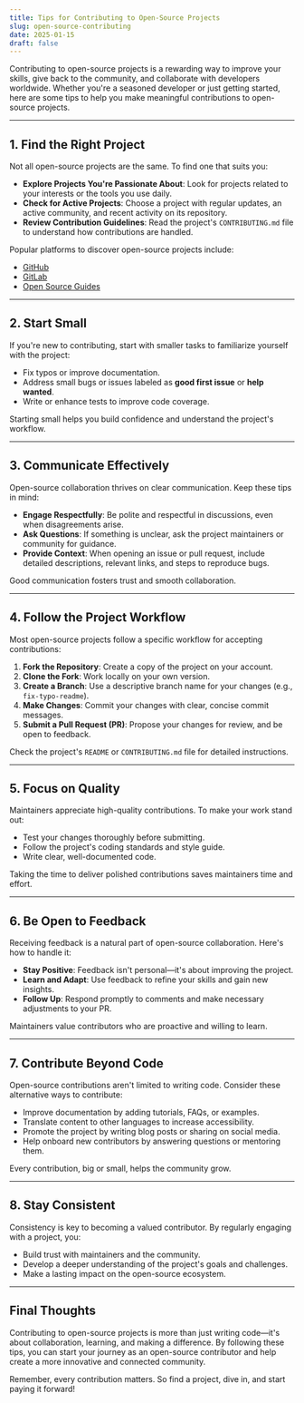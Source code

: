 ```yaml
---
title: Tips for Contributing to Open-Source Projects
slug: open-source-contributing
date: 2025-01-15
draft: false
---
```


Contributing to open-source projects is a rewarding way to improve your skills, give back to the community, and collaborate with developers worldwide. Whether you're a seasoned developer or just getting started, here are some tips to help you make meaningful contributions to open-source projects.

---

## 1. Find the Right Project

Not all open-source projects are the same. To find one that suits you:
- **Explore Projects You're Passionate About**: Look for projects related to your interests or the tools you use daily.  
- **Check for Active Projects**: Choose a project with regular updates, an active community, and recent activity on its repository.  
- **Review Contribution Guidelines**: Read the project's `CONTRIBUTING.md` file to understand how contributions are handled.

Popular platforms to discover open-source projects include:
- [GitHub](https://github.com)
- [GitLab](https://gitlab.com)
- [Open Source Guides](https://opensource.guide)

---

## 2. Start Small

If you're new to contributing, start with smaller tasks to familiarize yourself with the project:
- Fix typos or improve documentation.
- Address small bugs or issues labeled as **good first issue** or **help wanted**.
- Write or enhance tests to improve code coverage.

Starting small helps you build confidence and understand the project's workflow.

---

## 3. Communicate Effectively

Open-source collaboration thrives on clear communication. Keep these tips in mind:
- **Engage Respectfully**: Be polite and respectful in discussions, even when disagreements arise.  
- **Ask Questions**: If something is unclear, ask the project maintainers or community for guidance.  
- **Provide Context**: When opening an issue or pull request, include detailed descriptions, relevant links, and steps to reproduce bugs.  

Good communication fosters trust and smooth collaboration.

---

## 4. Follow the Project Workflow

Most open-source projects follow a specific workflow for accepting contributions:
1. **Fork the Repository**: Create a copy of the project on your account.
2. **Clone the Fork**: Work locally on your own version.
3. **Create a Branch**: Use a descriptive branch name for your changes (e.g., `fix-typo-readme`).
4. **Make Changes**: Commit your changes with clear, concise commit messages.
5. **Submit a Pull Request (PR)**: Propose your changes for review, and be open to feedback.

Check the project's `README` or `CONTRIBUTING.md` file for detailed instructions.

---

## 5. Focus on Quality

Maintainers appreciate high-quality contributions. To make your work stand out:
- Test your changes thoroughly before submitting.
- Follow the project's coding standards and style guide.
- Write clear, well-documented code.

Taking the time to deliver polished contributions saves maintainers time and effort.

---

## 6. Be Open to Feedback

Receiving feedback is a natural part of open-source collaboration. Here's how to handle it:
- **Stay Positive**: Feedback isn't personal—it's about improving the project.  
- **Learn and Adapt**: Use feedback to refine your skills and gain new insights.  
- **Follow Up**: Respond promptly to comments and make necessary adjustments to your PR.  

Maintainers value contributors who are proactive and willing to learn.

---

## 7. Contribute Beyond Code

Open-source contributions aren't limited to writing code. Consider these alternative ways to contribute:
- Improve documentation by adding tutorials, FAQs, or examples.  
- Translate content to other languages to increase accessibility.  
- Promote the project by writing blog posts or sharing on social media.  
- Help onboard new contributors by answering questions or mentoring them.

Every contribution, big or small, helps the community grow.

---

## 8. Stay Consistent

Consistency is key to becoming a valued contributor. By regularly engaging with a project, you:
- Build trust with maintainers and the community.  
- Develop a deeper understanding of the project's goals and challenges.  
- Make a lasting impact on the open-source ecosystem.

---

## Final Thoughts

Contributing to open-source projects is more than just writing code—it's about collaboration, learning, and making a difference. By following these tips, you can start your journey as an open-source contributor and help create a more innovative and connected community.

Remember, every contribution matters. So find a project, dive in, and start paying it forward!